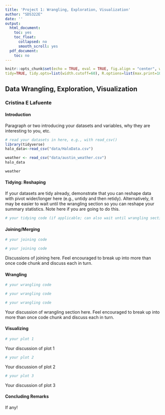 ```yaml
---
title: 'Project 1: Wrangling, Exploration, Visualization'
author: "SDS322E"
date: ''
output:
  html_document:
    toc: yes
    toc_float:
      collapsed: no
      smooth_scroll: yes
  pdf_document:
    toc: no
---
```


```r
knitr::opts_chunk$set(echo = TRUE, eval = TRUE, fig.align = "center", warning = F, message = F,
tidy=TRUE, tidy.opts=list(width.cutoff=60), R.options=list(max.print=100))
```

## Data Wrangling, Exploration, Visualization

### Cristina E Lafuente

#### Introduction 

Paragraph or two introducing your datasets and variables, why they are interesting to you, etc.

```R
# read your datasets in here, e.g., with read_csv()
library(tidyverse)
halo_data<-read_csv("data/HaloData.csv")

weather <- read_csv("data/austin_weather.csv")
halo_data

weather
```

#### Tidying: Reshaping

If your datasets are tidy already, demonstrate that you can reshape data with pivot wider/longer here (e.g., untidy and then retidy). Alternatively, it may be easier to wait until the wrangling section so you can reshape your summary statistics. Note here if you are going to do this.

```R
# your tidying code (if applicable; can also wait until wrangling section)
```

    
#### Joining/Merging

```R
# your joining code

# your joining code
```

Discussions of joining here. Feel encouraged to break up into more than once code chunk and discuss each in turn.

####  Wrangling

```R
# your wrangling code

# your wrangling code

# your wrangling code
```

Your discussion of wrangling section here. Feel encouraged to break up into more than once code chunk and discuss each in turn.


#### Visualizing

```R
# your plot 1
```

Your discussion of plot 1

```R
# your plot 2
```

Your discussion of plot 2

```R
# your plot 3
```

Your discussion of plot 3

#### Concluding Remarks

If any!





